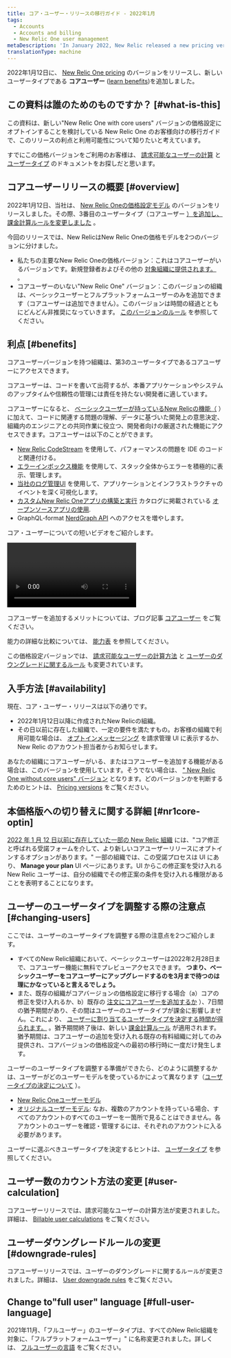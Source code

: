 ```yaml
---
title: コア・ユーザー・リリースの移行ガイド - 2022年1月
tags:
  - Accounts
  - Accounts and billing
  - New Relic One user management
metaDescription: 'In January 2022, New Relic released a new pricing version that included a new user type: core users.'
translationType: machine
---
```


2022年1月12日に、 [New Relic One pricing](/docs/accounts/accounts-billing/new-relic-one-pricing-billing/new-relic-one-pricing-billing) のバージョンをリリースし、新しいユーザータイプである **コアユーザー** ([learn benefits](#benefits))を追加しました。

## この資料は誰のためのものですか？ [#what-is-this]

この資料は、新しい"New Relic One with core users" バージョンの価格設定にオプトインすることを検討している New Relic One のお客様向けの移行ガイドで、このリリースの利点と利用可能性について知りたいと考えています。

すでにこの価格バージョンをご利用のお客様は、 [請求可能なユーザーの計算](/docs/accounts/accounts-billing/new-relic-one-pricing-billing/user-count-billing) と [ユーザータイプ](/docs/accounts/accounts-billing/new-relic-one-user-management/user-type) のドキュメントをお探しだと思います。

## コアユーザーリリースの概要 [#overview]

2022年1月12日、当社は、 [New Relic Oneの価格設定モデル](/docs/accounts/accounts-billing/new-relic-one-pricing-billing/new-relic-one-pricing-billing) のバージョンをリリースしました。その際、3番目のユーザータイプ（コアユーザー [）を追加し、 ](#benefits)[課金計算ルールを変更しました](/docs/accounts/accounts-billing/new-relic-one-pricing-billing/user-count-billing) 。

今回のリリースでは、New RelicはNew Relic Oneの価格モデルを2つのバージョンに分けました。

* 私たちの主要なNew Relic Oneの価格バージョン：これはコアユーザーがいるバージョンです。新規登録者およびその他の [対象組織に提供されます。](#availability) 。
* コアユーザーのいない"New Relic One" バージョン：このバージョンの組織は、ベーシックユーザーとフルプラットフォームユーザーのみを追加できます（コアユーザーは追加できません）。このバージョンは時間の経過とともにどんどん非推奨になっていきます。 [このバージョンのルール](/docs/accounts/accounts-billing/new-relic-one-pricing-billing/user-count-billing#non-core) を参照してください。

## 利点 [#benefits]

コアユーザーバージョンを持つ組織は、第3のユーザータイプであるコアユーザーにアクセスできます。

コアユーザーは、コードを書いて出荷するが、本番アプリケーションやシステムのアップタイムや信頼性の管理には責任を持たない開発者に適しています。

コアユーザーになると、 [ベーシックユーザーが持っているNew Relicの機能（](/docs/accounts/accounts-billing/new-relic-one-user-management/user-type) ）に加えて、コードに関連する問題の理解、データに基づいた開発上の意思決定、組織内のエンジニアとの共同作業に役立つ、開発者向けの厳選された機能にアクセスできます。コアユーザーは以下のことができます。

* [New Relic CodeStream](/docs/codestream/start-here/new-relic-codestream-quick-start) を使用して、パフォーマンスの問題を IDE のコードと関連付ける。
* [エラーインボックス機能](/docs/errors-inbox/errors-inbox) を使用して、スタック全体からエラーを積極的に表示、管理します。
* [当社のログ管理UI](/docs/logs/get-started/get-started-log-management) を使用して、アプリケーションとインフラストラクチャのイベントを深く可視化します。
* [カスタムNew Relic Oneアプリの構築と実行](/docs/new-relic-one/use-new-relic-one/build-new-relic-one/build-custom-new-relic-one-application) カタログに掲載されている [オープンソースアプリの使用](https://opensource.newrelic.com/nerdpacks).
* GraphQL-format [NerdGraph API](/docs/apis/nerdgraph/get-started/introduction-new-relic-nerdgraph) へのアクセスを増やします。

コア・ユーザーについての短いビデオをご紹介します。

<Video
  id="UAkAsGBfm_s"
  type="youtube"
/>

コアユーザーを追加するメリットについては、ブログ記事 [コアユーザー](https://newrelic.com/blog/nerdlog/core-user-usage-pricing) をご覧ください。

能力の詳細な比較については、 [能力表](/docs/accounts/accounts-billing/new-relic-one-user-management/user-type#user-type-capabilities) を参照してください。

この価格設定バージョンでは、 [請求可能なユーザーの計算方法](/docs/accounts/accounts-billing/new-relic-one-pricing-billing/user-count-billing#user-calculation) と [ユーザーのダウングレードに関するルール](/docs/accounts/accounts-billing/new-relic-one-pricing-billing/user-count-billing#downgrade-rules) も変更されています。

## 入手方法 [#availability]

現在、コア・ユーザー・リリースは以下の通りです。

* 2022年1月12日以降に作成されたNew Relicの組織。
* その日以前に存在した組織で、一定の要件を満たすもの。お客様の組織で利用可能な場合は、 [オプトインメッセージング](#nr1core-optin) を請求管理 UI に表示するか、New Relic のアカウント担当者からお知らせします。

あなたの組織にコアユーザーがいる、またはコアユーザーを追加する機能がある場合は、このバージョンを使用しています。そうでない場合は、 [" New Relic One without core users" バージョン](#overview) となります。どのバージョンかを判断するためのヒントは、 [Pricing versions](/docs/accounts/accounts-billing/new-relic-one-pricing-billing/user-count-billing#pricing-versions) をご覧ください。

## 本価格版への切り替えに関する詳細 [#nr1core-optin]

[2022 年 1 月 12 日以前に存在していた一部の New Relic 組織](#availability) には、"コア修正と呼ばれる受諾フォームを介して、より新しいコアユーザーリリースにオプトインするオプションがあります。" 一部の組織では、この受諾プロセスは UI にあり、 **Manage your plan** UI ページにあります。UI からこの修正案を受け入れる New Relic ユーザーは、自分の組織でその修正案の条件を受け入れる権限があることを表明することになります。

## ユーザーのユーザータイプを調整する際の注意点 [#changing-users]

ここでは、ユーザーのユーザータイプを調整する際の注意点を2つご紹介します。

* すべてのNew Relic組織において、ベーシックユーザーは2022年2月28日まで、コアユーザー機能に無料でプレビューアクセスできます。 **つまり、ベーシックユーザーをコアユーザーにアップグレードするのを3月まで待つのは理にかなっていると言えるでしょう。**
* また、既存の組織がコアバージョンの価格設定に移行する場合（a）コアの修正を受け入れるか、b）既存の [注文にコアユーザーを追加するか](/docs/licenses/license-information/product-definitions/new-relic-one-pricing-definitions/#order) ）、7日間の猶予期間があり、その間はユーザーのユーザータイプが課金に影響しません。これにより、 [ユーザーに割り当てるユーザータイプを決定する時間が得られます。](/docs/accounts/accounts-billing/new-relic-one-user-management/user-type/#choose-user-type) 。猶予期間終了後は、新しい [課金計算ルール](/docs/accounts/accounts-billing/new-relic-one-pricing-billing/user-count-billing) が適用されます。猶予期間は、コアユーザーの追加を受け入れる既存の有料組織に対してのみ提供され、コアバージョンの価格設定への最初の移行時に一度だけ発生します。

ユーザーのユーザータイプを調整する準備ができたら、どのように調整するかは、ユーザーがどのユーザーモデルを使っているかによって異なります（[ユーザータイプの決定について](/docs/accounts/original-accounts-billing/original-users-roles/overview-user-models) ）。

* [New Relic Oneユーザーモデル](/docs/accounts/accounts-billing/new-relic-one-user-management/user-management-ui-and-tasks/#edit-user-type)
* [オリジナルユーザーモデル](/docs/accounts/original-accounts-billing/original-users-roles/users-roles-original-user-model/#update-user-type): なお、複数のアカウントを持っている場合、すべてのアカウントのすべてのユーザーを一箇所で見ることはできません。各アカウントのユーザーを確認・管理するには、それぞれのアカウントに入る必要があります。

ユーザーに選ぶべきユーザータイプを決定するヒントは、 [ユーザータイプ](/docs/accounts/accounts-billing/new-relic-one-user-management/user-type) を参照してください。

## ユーザー数のカウント方法の変更 [#user-calculation]

コアユーザーリリースでは、請求可能なユーザーの計算方法が変更されました。詳細は、 [Billable user calculations](/docs/accounts/accounts-billing/new-relic-one-pricing-billing/user-count-billing#user-count) をご覧ください。

## ユーザーダウングレードルールの変更 [#downgrade-rules]

コアユーザーリリースでは、ユーザーのダウングレードに関するルールが変更されました。詳細は、 [User downgrade rules](/docs/accounts/accounts-billing/new-relic-one-pricing-billing/user-count-billing#user-downgrade-rules) をご覧ください。

## Change to"full user" language [#full-user-language]

2021年11月、「フルユーザー」のユーザータイプは、すべてのNew Relic組織を対象に、「フルプラットフォームユーザー」" に名称変更されました。詳しくは、 [フルユーザーの言語](/docs/accounts/accounts-billing/new-relic-one-user-management/user-type#full-user-language) をご覧ください。